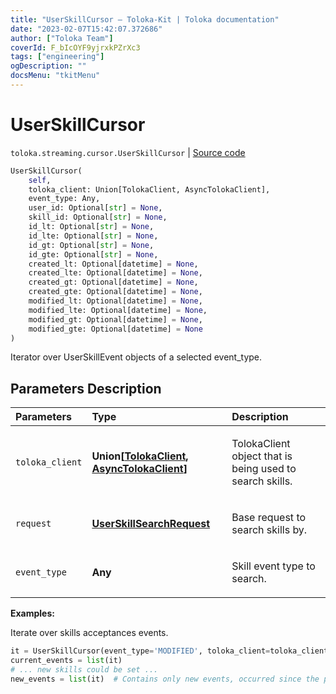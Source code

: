 ```yaml
---
title: "UserSkillCursor — Toloka-Kit | Toloka documentation"
date: "2023-02-07T15:42:07.372686"
author: ["Toloka Team"]
coverId: F_bIcOYF9yjrxkPZrXc3
tags: ["engineering"]
ogDescription: ""
docsMenu: "tkitMenu"
---
```


# UserSkillCursor
`toloka.streaming.cursor.UserSkillCursor` | [Source code](https://github.com/Toloka/toloka-kit/blob/v1.1.3/src/streaming/cursor.py#L331)

```python
UserSkillCursor(
    self,
    toloka_client: Union[TolokaClient, AsyncTolokaClient],
    event_type: Any,
    user_id: Optional[str] = None,
    skill_id: Optional[str] = None,
    id_lt: Optional[str] = None,
    id_lte: Optional[str] = None,
    id_gt: Optional[str] = None,
    id_gte: Optional[str] = None,
    created_lt: Optional[datetime] = None,
    created_lte: Optional[datetime] = None,
    created_gt: Optional[datetime] = None,
    created_gte: Optional[datetime] = None,
    modified_lt: Optional[datetime] = None,
    modified_lte: Optional[datetime] = None,
    modified_gt: Optional[datetime] = None,
    modified_gte: Optional[datetime] = None
)
```

Iterator over UserSkillEvent objects of a selected event_type.

## Parameters Description

| Parameters | Type | Description |
| :----------| :----| :-----------|
`toloka_client`|**Union\[[TolokaClient](/docs-new/toloka-kit/reference/toloka.client.TolokaClient), [AsyncTolokaClient](/docs-new/toloka-kit/reference/toloka.async_client.client.AsyncTolokaClient)\]**|<p>TolokaClient object that is being used to search skills.</p>
`request`|**[UserSkillSearchRequest](/docs-new/toloka-kit/reference/toloka.client.search_requests.UserSkillSearchRequest)**|<p>Base request to search skills by.</p>
`event_type`|**Any**|<p>Skill event type to search.</p>

**Examples:**

Iterate over skills acceptances events.

```python
it = UserSkillCursor(event_type='MODIFIED', toloka_client=toloka_client)
current_events = list(it)
# ... new skills could be set ...
new_events = list(it)  # Contains only new events, occurred since the previous call.
```
